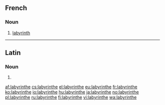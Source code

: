 ==French==

===Noun===
{{fr-noun|m}}

# [[labyrinth]]

----

==Latin==

===Noun===
{{la-noun-form|labyrinthe}}

# {{inflection of|labyrinthus||voc|s|lang=la}}

[[af:labyrinthe]]
[[cs:labyrinthe]]
[[el:labyrinthe]]
[[eu:labyrinthe]]
[[fr:labyrinthe]]
[[ko:labyrinthe]]
[[io:labyrinthe]]
[[hu:labyrinthe]]
[[ja:labyrinthe]]
[[no:labyrinthe]]
[[pl:labyrinthe]]
[[ru:labyrinthe]]
[[fi:labyrinthe]]
[[vi:labyrinthe]]
[[wa:labyrinthe]]